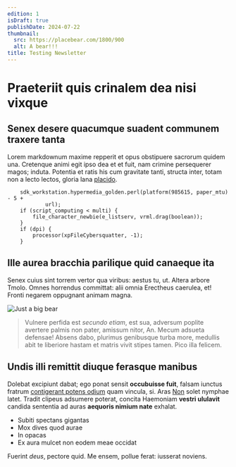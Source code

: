 ```yaml
---
edition: 1
isDraft: true
publishDate: 2024-07-22
thumbnail:
  src: https://placebear.com/1800/900
  alt: A bear!!!
title: Testing Newsletter
---
```


# Praeteriit quis crinalem dea nisi vixque

## Senex desere quacumque suadent communem traxere tanta

Lorem markdownum maxime repperit et opus obstipuere sacrorum quidem una.
Cretenque animi egit ipso dea et et fuit, nam crimine persequerer magos; induta.
Potentia et ratis his cum gravitate tanti, structa inter, totam non a lecto
lectos, gloria lana [placido](http://www.aptafunibus.com/).

~~~
    sdk_workstation.hypermedia_golden.perl(platform(985615, paper_mtu) - 5 +
            url);
    if (script_computing < multi) {
        file_character_newbie(e_listserv, vrml.drag(boolean));
    }
    if (dpi) {
        processor(xpFileCybersquatter, -1);
    }
~~~

## Ille aurea bracchia parilique quid canaeque ita

Senex cuius sint torrem vertor qua viribus: aestus tu, ut. Altera arbore Tmolo.
Omnes horrendus committat: alii omnia Erectheus caerulea, et! Fronti negarem
oppugnant animam magna.

![Just a big bear](https://placebear.com/1800/900 "A bear?")

> Vulnere perfida est *secundo etiam*, est sua, adversum poplite avertere palmis
> non pater, amissum nitor, An. Mecum adsueta defensae! Absens dabo, plurimus
> genibusque turba more, medullis abit te liberiore hastam et matris vivit
> stipes tamen. Pico illa felicem.

## Undis illi remittit diuque ferasque manibus

Dolebat excipiunt dabat; ego ponat sensit **occubuisse fuit**, falsam iunctus
fratrum [contigerant potens odium](http://labe.net/terrae) quam vincula, si.
Aras [Non](http://habenas.io/finetendens.aspx) solet nymphae latet. Tradit
clipeus adsumere poterat, concita Haemoniam **vestri ululavit** candida
sententia ad auras **aequoris nimium nate** exhalat.

- Subiti spectans gigantas
- Mox dives quod aurae
- In opacas
- Ex aura mulcet non eodem meae occidat

Fuerint *deus*, pectore quid. Me ensem, pollue ferat: iusserat noviens.
